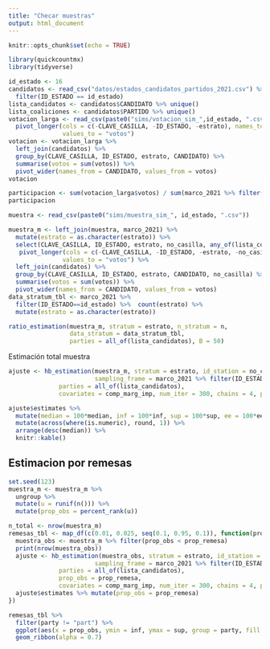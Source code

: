 ```yaml
---
title: "Checar muestras"
output: html_document
---
```


```r
knitr::opts_chunk$set(echo = TRUE)
```

```r
library(quickcountmx)
library(tidyverse)
```

```r
id_estado <- 16
candidatos <- read_csv("datos/estados_candidatos_partidos_2021.csv") %>% 
  filter(ID_ESTADO == id_estado)
lista_candidatos <- candidatos$CANDIDATO %>% unique()
lista_coaliciones <- candidatos$PARTIDO %>% unique()
votacion_larga <- read_csv(paste0("sims/votacion_sim_",id_estado, ".csv")) %>% 
  pivot_longer(cols = c(-CLAVE_CASILLA, -ID_ESTADO, -estrato), names_to = "PARTIDO",
               values_to = "votos")
votacion <- votacion_larga %>% 
  left_join(candidatos) %>% 
  group_by(CLAVE_CASILLA, ID_ESTADO, estrato, CANDIDATO) %>%
  summarise(votos = sum(votos)) %>% 
  pivot_wider(names_from = CANDIDATO, values_from = votos)
votacion
```

```r
participacion <- sum(votacion_larga$votos) / sum(marco_2021 %>% filter(ID_ESTADO==id_estado) %>% pull(LISTA_NOMINAL_CASILLA))
participacion
```


```r
muestra <- read_csv(paste0("sims/muestra_sim_", id_estado, ".csv"))
```

```r
muestra_m <- left_join(muestra, marco_2021) %>% 
  mutate(estrato = as.character(estrato)) %>% 
  select(CLAVE_CASILLA, ID_ESTADO, estrato, no_casilla, any_of(lista_coaliciones)) %>% 
   pivot_longer(cols = c(-CLAVE_CASILLA, -ID_ESTADO, -estrato, -no_casilla), names_to = "PARTIDO",
               values_to = "votos") %>% 
  left_join(candidatos) %>% 
  group_by(CLAVE_CASILLA, ID_ESTADO, estrato, CANDIDATO, no_casilla) %>%
  summarise(votos = sum(votos)) %>% 
  pivot_wider(names_from = CANDIDATO, values_from = votos)
data_stratum_tbl <- marco_2021 %>% 
  filter(ID_ESTADO==id_estado) %>%  count(estrato) %>% 
  mutate(estrato = as.character(estrato))
```


```r
ratio_estimation(muestra_m, stratum = estrato, n_stratum = n, 
                 data_stratum = data_stratum_tbl, 
                 parties = all_of(lista_candidatos), B = 50)
```

Estimación total muestra

```r
ajuste <- hb_estimation(muestra_m, stratum = estrato, id_station = no_casilla, 
                        sampling_frame = marco_2021 %>% filter(ID_ESTADO==id_estado), 
              parties = all_of(lista_candidatos),
              covariates = comp_marg_imp, num_iter = 300, chains = 4, part = TRUE)
```
```r
ajuste$estimates %>%
  mutate(median = 100*median, inf = 100*inf, sup = 100*sup, ee = 100*ee) %>% 
  mutate(across(where(is.numeric), round, 1)) %>% 
  arrange(desc(median)) %>% 
  knitr::kable()
```

## Estimacion por remesas

```r
set.seed(123)
muestra_m <- muestra_m %>% 
  ungroup %>% 
  mutate(u = runif(n())) %>% 
  mutate(prop_obs = percent_rank(u))
```

```r
n_total <- nrow(muestra_m)
remesas_tbl <- map_df(c(0.01, 0.025, seq(0.1, 0.95, 0.1)), function(prop_remesa){
  muestra_obs <- muestra_m %>% filter(prop_obs < prop_remesa)
  print(nrow(muestra_obs))
  ajuste <- hb_estimation(muestra_obs, stratum = estrato, id_station = no_casilla, 
                        sampling_frame = marco_2021 %>% filter(ID_ESTADO==id_estado), 
              parties = all_of(lista_candidatos),
              prop_obs = prop_remesa, 
              covariates = comp_marg_imp, num_iter = 300, chains = 4, part = TRUE)
  ajuste$estimates %>% mutate(prop_obs = prop_remesa)
})
```
```r
remesas_tbl %>% 
  filter(party != "part") %>% 
  ggplot(aes(x = prop_obs, ymin = inf, ymax = sup, group = party, fill = party)) +
  geom_ribbon(alpha = 0.7)
```



